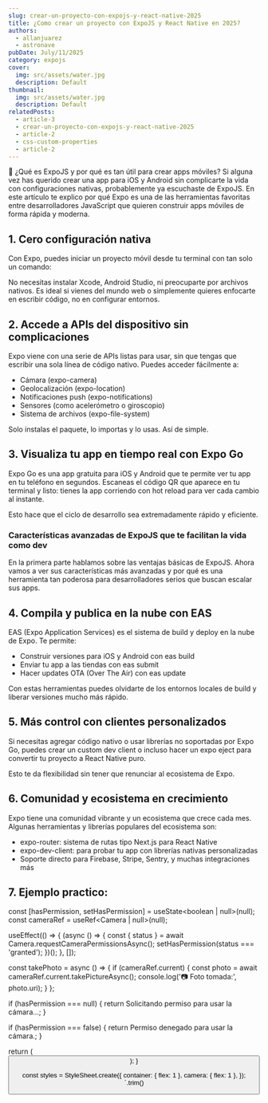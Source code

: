 ```yaml
---
slug: crear-un-proyecto-con-expojs-y-react-native-2025
title: ¿Como crear un proyecto con ExpoJS y React Native en 2025?
authors:
  - allanjuarez
  - astronave
pubDate: July/11/2025
category: expojs
cover:
  img: src/assets/water.jpg
  description: Default
thumbnail:
  img: src/assets/water.jpg
  description: Default
relatedPosts:
  - article-3
  - crear-un-proyecto-con-expojs-y-react-native-2025
  - article-2
  - css-custom-properties
  - article-2
---
```



[Cuando se exporta el objeto "components" este asigna sitaxis markdown a un componente de Astro para que este mismo acture con su propia logica]: #

🧠 ¿Qué es ExpoJS y por qué es tan útil para crear apps móviles?
Si alguna vez has querido crear una app para iOS y Android sin complicarte la vida con configuraciones nativas, probablemente ya escuchaste de ExpoJS. En este artículo te explico por qué Expo es una de las herramientas favoritas entre desarrolladores JavaScript que quieren construir apps móviles de forma rápida y moderna.

## 1. Cero configuración nativa

Con Expo, puedes iniciar un proyecto móvil desde tu terminal con tan solo un comando:


<CodeBlock lang='bash' code={snippet} />

No necesitas instalar Xcode, Android Studio, ni preocuparte por archivos nativos. Es ideal si vienes del mundo web o simplemente quieres enfocarte en escribir código, no en configurar entornos.

## 2. Accede a APIs del dispositivo sin complicaciones

Expo viene con una serie de APIs listas para usar, sin que tengas que escribir una sola línea de código nativo. Puedes acceder fácilmente a:

- Cámara (expo-camera)
- Geolocalización (expo-location)
- Notificaciones push (expo-notifications)
- Sensores (como acelerómetro o giroscopio)
- Sistema de archivos (expo-file-system)

Solo instalas el paquete, lo importas y lo usas. Así de simple.

## 3. Visualiza tu app en tiempo real con Expo Go

Expo Go es una app gratuita para iOS y Android que te permite ver tu app en tu teléfono en segundos. Escaneas el código QR que aparece en tu terminal y listo: tienes la app corriendo con hot reload para ver cada cambio al instante.

Esto hace que el ciclo de desarrollo sea extremadamente rápido y eficiente.

### Características avanzadas de ExpoJS que te facilitan la vida como dev

En la primera parte hablamos sobre las ventajas básicas de ExpoJS. Ahora vamos a ver sus características más avanzadas y por qué es una herramienta tan poderosa para desarrolladores serios que buscan escalar sus apps.

## 4. Compila y publica en la nube con EAS

EAS (Expo Application Services) es el sistema de build y deploy en la nube de Expo. Te permite:

- Construir versiones para iOS y Android con eas build
- Enviar tu app a las tiendas con eas submit
- Hacer updates OTA (Over The Air) con eas update

Con estas herramientas puedes olvidarte de los entornos locales de build y liberar versiones mucho más rápido.

## 5. Más control con clientes personalizados

Si necesitas agregar código nativo o usar librerías no soportadas por Expo Go, puedes crear un custom dev client o incluso hacer un expo eject para convertir tu proyecto a React Native puro.

Esto te da flexibilidad sin tener que renunciar al ecosistema de Expo.

## 6. Comunidad y ecosistema en crecimiento

Expo tiene una comunidad vibrante y un ecosistema que crece cada mes. Algunas herramientas y librerías populares del ecosistema son:

- expo-router: sistema de rutas tipo Next.js para React Native
- expo-dev-client: para probar tu app con librerías nativas personalizadas
- Soporte directo para Firebase, Stripe, Sentry, y muchas integraciones más

## 7. Ejemplo practico:


const [hasPermission, setHasPermission] = useState<boolean | null>(null);
const cameraRef = useRef<Camera | null>(null);

useEffect(() => {
  (async () => {
  const { status } = await Camera.requestCameraPermissionsAsync();
  setHasPermission(status === 'granted');
  })();
}, []);

const takePhoto = async () => {
  if (cameraRef.current) {
    const photo = await cameraRef.current.takePictureAsync();
    console.log('📷 Foto tomada:', photo.uri);
  }
};

if (hasPermission === null) {
  return <Text>Solicitando permiso para usar la cámara...</Text>;
}

if (hasPermission === false) {
  return <Text>Permiso denegado para usar la cámara.</Text>;
}

return (
  <View style={styles.container}>
    <Camera ref={cameraRef} style={styles.camera} />
    <Button title='Tomar Foto' onPress={takePhoto} />
  </View>
); }

const styles = StyleSheet.create({
  container: { flex: 1 },
  camera: { flex: 1 },
});
`.trim()

<CodeBlock fileName='app' lang='tsx' code={expoExample} />